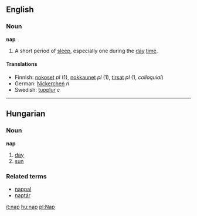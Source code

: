 ==English==
=== Noun ===
'''nap'''

# A short period of [[sleep]], especially one during the [[day]] [[time]].

==== Translations ====
*Finnish: [[nokoset]] ''pl'' (1), [[nokkaunet]] ''pl'' (1), [[tirsat]] ''pl'' (1, ''colloquial'')
*German: [[Nickerchen]] ''n''
*Swedish: [[tupplur]] ''c''

----

==Hungarian==
===Noun===
'''nap'''

#[[day]]
#[[sun]]

===Related terms===
*[[nappal]]
*[[naptár]]

[[it:nap]]
[[hu:nap]]
[[pl:Nap]]